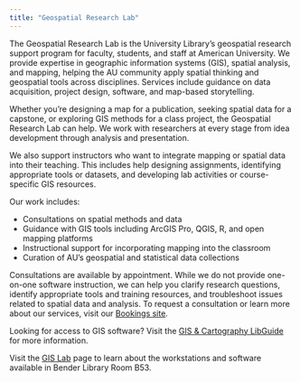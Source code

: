```yaml
---
title: "Geospatial Research Lab"
---
```


The Geospatial Research Lab is the University Library’s geospatial research support program for faculty, students, and staff at American University. We provide expertise in geographic information systems (GIS), spatial analysis, and mapping, helping the AU community apply spatial thinking and geospatial tools across disciplines. Services include guidance on data acquisition, project design, software, and map-based storytelling.

Whether you’re designing a map for a publication, seeking spatial data for a capstone, or exploring GIS methods for a class project, the Geospatial Research Lab can help. We work with researchers at every stage from idea development through analysis and presentation.

We also support instructors who want to integrate mapping or spatial data into their teaching. This includes help designing assignments, identifying appropriate tools or datasets, and developing lab activities or course-specific GIS resources.

::: callout-note
Our work includes:

-   Consultations on spatial methods and data
-   Guidance with GIS tools including ArcGIS Pro, QGIS, R, and open mapping platforms
-   Instructional support for incorporating mapping into the classroom
-   Curation of AU’s geospatial and statistical data collections
:::

Consultations are available by appointment. While we do not provide one-on-one software instruction, we can help you clarify research questions, identify appropriate tools and training resources, and troubleshoot issues related to spatial data and analysis. To request a consultation or learn more about our services, visit our [Bookings site](https://outlook.office.com/book/GeospatialResearchLab@american0.onmicrosoft.com/?ismsaljsauthenabled).

Looking for access to GIS software? Visit the [GIS & Cartography LibGuide](https://subjectguides.library.american.edu/gis/home) for more information.

Visit the [GIS Lab](#) page to learn about the workstations and software available in Bender Library Room B53.
